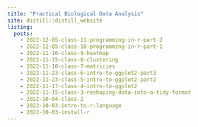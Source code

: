 ```yaml
---
title: "Practical Biological Data Analysis"
site: distill::distill_website
listing:
  posts:
    - 2022-12-05-class-11-programming-in-r-part-2
    - 2022-12-05-class-10-programming-in-r-part-1
    - 2022-11-16-class-9-heatmap
    - 2022-11-15-class-8-clustering
    - 2022-11-10-class-7-matricies
    - 2022-11-23-class-6-intro-to-ggplot2-part3
    - 2022-11-23-class-5-intro-to-ggplot2-part2
    - 2022-11-17-class-4-intro-to-ggplot2
    - 2022-11-15-class-3-reshaping-data-into-a-tidy-format
    - 2022-10-04-class-2
    - 2022-10-03-intro-to-r-language
    - 2022-10-03-install-r
---
```

